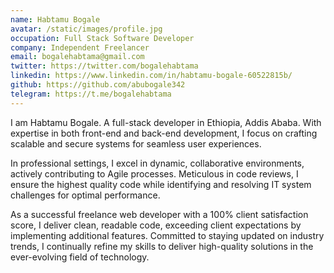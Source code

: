 ```yaml
---
name: Habtamu Bogale
avatar: /static/images/profile.jpg
occupation: Full Stack Software Developer
company: Independent Freelancer
email: bogalehabtama@gmail.com
twitter: https://twitter.com/bogalehabtama
linkedin: https://www.linkedin.com/in/habtamu-bogale-60522815b/
github: https://github.com/abubogale342
telegram: https://t.me/bogalehabtama
---
```


I am Habtamu Bogale. A full-stack developer in Ethiopia, Addis Ababa. With expertise in both front-end and back-end development, I focus on crafting scalable and secure systems for seamless user experiences.

In professional settings, I excel in dynamic, collaborative environments, actively contributing to Agile processes. Meticulous in code reviews, I ensure the highest quality code while identifying and resolving IT system challenges for optimal performance.

As a successful freelance web developer with a 100% client satisfaction score, I deliver clean, readable code, exceeding client expectations by implementing additional features. Committed to staying updated on industry trends, I continually refine my skills to deliver high-quality solutions in the ever-evolving field of technology.

